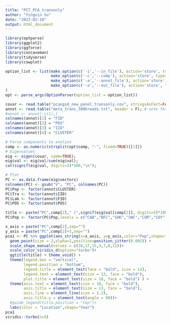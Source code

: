 ```yaml
---
title: "PCT_PCA_transonly"
author: "Yingxin Su"
date: "2023-02-10"
output: html_document
---
```


```r
library(optparse)
library(ggplot2)
library(ggforce)
library(concaveman)
library(tidyverse)
library(cowplot)

option_list <- list(make_option(c('-i','--in_file'), action='store', type='character', default=NULL, help='Input file (output from ngsCovar)'),
                    make_option(c('-c','--comp'), action='store', type='character', default=1-2, help='Components to plot'),
                    make_option(c('-a','--annot_file'), action='store', type='character', default=NULL, help='Annotation file with individual classification (2 column TSV with ID and ANNOTATION)'),
                    make_option(c('-o','--out_file'), action='store', type='character', default=NULL, help='Output file')
)
opt <- parse_args(OptionParser(option_list = option_list))

```
```r
covar <- read.table("pcangsd_new_panel_transonly.cov", stringsAsFact=FALSE);
annot <- read.table("meta_trans_300Kreads.txt", header = F); # note that plink cluster files are usually tab-separated instead
#annot <- annot[-c(1),]
colnames(annot)[1] = "FID"
colnames(annot)[2] = "POS"
colnames(annot)[3] = "IID"
colnames(annot)[4] = "CLUSTER"

# Parse components to analyze
comp <- as.numeric(strsplit(opt$comp, "-", fixed=TRUE)[[1]])
# Eigenvalues
eig <- eigen(covar, symm=TRUE);
eig$val <- eig$val/sum(eig$val);
cat(signif(eig$val, digits=3)*100,"\n");

# Plot
PC <- as.data.frame(eig$vectors)
colnames(PC) <- gsub("V", "PC", colnames(PC))
PC$Pop <- factor(annot$CLUSTER)
PC$Tra <- factor(annot$IID)
PC$Lab <- factor(annot$FID)
PC$POS <- factor(annot$POS) 

```
```r
title <- paste("PC",comp[2]," (",signif(eig$val[comp[2]], digits=3)*100,"%)"," / PC",comp[2]+1," (",signif(eig$val[comp[2]+1], digits=3)*100,"%)",sep="",collapse="")
PC$Pop <- factor(PC$Pop,levels = c("CAB","NFC","SHK","SWC","COR","COY","FVC","FMC","USKC"))

x_axis = paste("PC",comp[2],sep="")
y_axis = paste("PC",comp[2]+1,sep="")
pca1 <- PC %>% ggplot(aes_string(x=x_axis, y=y_axis,color="Pop",shape="Tra")) +   
  geom_point(size = 2,alpha=1,position=position_jitter(0.005)) +
  scale_shape_manual(values = c(16,17,15,3,7,8,11))+
  scale_color_viridis_d(option="turbo")+
  ggtitle(title) + theme_void() +
  theme(legend.box = "vertical", 
        legend.position = "bottom",
        legend.title = element_text(face = "bold", size = 14), 
        legend.text = element_text(size = 13, face = "bold"),
        plot.title = element_text(size = 18, face = "bold") ) +
  theme(axis.text = element_text(size = 10, face = "bold"), 
        axis.title = element_text(size = 13, face = "bold"), 
        axis.line = element_line(size = 1.2),
        axis.title.y = element_text(angle = 90))+
  #guide_legend(title.position = "top")+
  labs(color = "Location",shape="Year") 
pca1
viridis::turbo(n=9)

```

